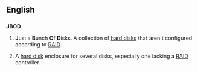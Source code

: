 ==English==

==={{acronym}}===
'''JBOD'''

# {{computing|jocular}} '''J'''ust a '''B'''unch '''O'''f '''D'''isks.  A collection of [[hard disk]]s that aren't configured according to [[RAID]].
# {{computing}} A [[hard disk]] enclosure for several disks, especially one lacking a [[RAID]] controller.